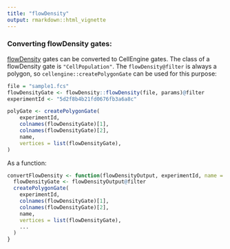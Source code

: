 ```yaml
---
title: "flowDensity"
output: rmarkdown::html_vignette
---
```


### Converting flowDensity gates:
[flowDensity](https://bioconductor.org/packages/release/bioc/html/flowDensity.html)
gates can be converted to CellEngine gates. The class of a flowDensity gate is
`"CellPopulation"`. The `flowDensity@filter` is always a polygon, so
`cellengine::createPolygonGate` can be used for this purpose:

```R
file = "sample1.fcs"
flowDensityGate <- flowDensity::flowDensity(file, params)@filter
experimentId <- "5d2f8b4b21fd0676fb3a6a8c"

polyGate <- createPolygonGate(
    experimentId,
    colnames(flowDensityGate)[1],
    colnames(flowDensityGate)[2],
    name,
    vertices = list(flowDensityGate),
)
```

As a function:
```R
convertFlowDensity <- function(flowDensityOutput, experimentId, name = NULL, ...) {
  flowDensityGate <- flowDensityOutput@filter
  createPolygonGate(
    experimentId,
    colnames(flowDensityGate)[1],
    colnames(flowDensityGate)[2],
    name,
    vertices = list(flowDensityGate),
    ...
  )
}
```
